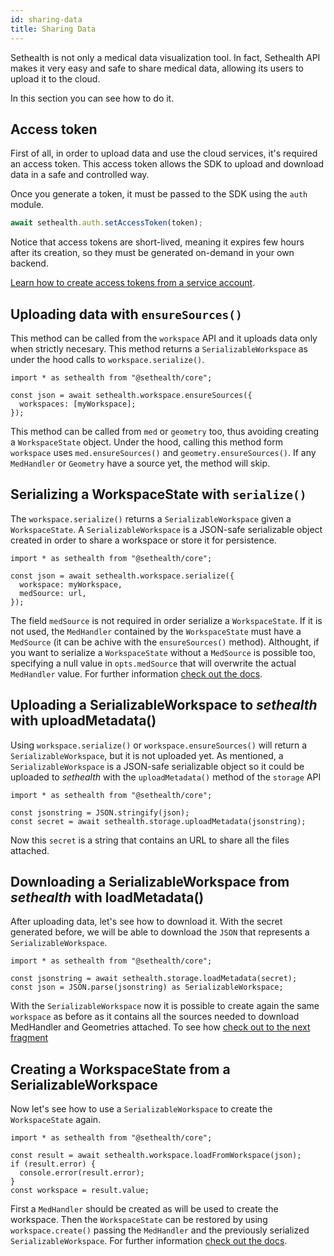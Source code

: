 ```yaml
---
id: sharing-data
title: Sharing Data
---
```


Sethealth is not only a medical data visualization tool. In fact, Sethealth API makes
it very easy and safe to share medical data, allowing its users to upload it to the cloud.

In this section you can see how to do it.

## Access token

First of all, in order to upload data and use the cloud services, it's required an access token.
This access token allows the SDK to upload and download data in a safe and controlled way.

Once you generate a token, it must be passed to the SDK using the `auth` module.
```js
await sethealth.auth.setAccessToken(token);
```

Notice that access tokens are short-lived, meaning it expires few hours after its creation, so they must 
be generated on-demand in your own backend.

[Learn how to create access tokens from a service account](../dashboard/service-account).


## Uploading data with `ensureSources()`

This method can be called from the `workspace` API and it uploads data only when strictly necesary. This method returns
a `SerializableWorkspace` as under the hood calls to `workspace.serialize()`. 

```tsx
import * as sethealth from "@sethealth/core";

const json = await sethealth.workspace.ensureSources({
  workspaces: [myWorkspace];
});
```

This method can be called from `med` or `geometry` too, thus avoiding creating a `WorkspaceState` object.
Under the hood, calling this method form `workspace` uses `med.ensureSources()` and `geometry.ensureSources()`.
If any `MedHandler` or `Geometry` have a source yet, the method will skip.

## Serializing a WorkspaceState with `serialize()`

The `workspace.serialize()` returns a `SerializableWorkspace` given a `WorkspaceState`. A `SerializableWorkspace` is a
JSON-safe serializable object created in order to share a workspace or store it for persistence.

```tsx
import * as sethealth from "@sethealth/core";

const json = await sethealth.workspace.serialize({
  workspace: myWorkspace,
  medSource: url,
});
```

The field `medSource` is not required in order serialize a `WorkspaceState`. If it is not used, the `MedHandler` contained by the
`WorkspaceState` must have a `MedSource` (it can be achive with the `ensureSources()` method). Althought, if you want to serialize
a `WorkspaceState` without a `MedSource` is possible too, specifying a null value in `opts.medSource` that will overwrite the actual
`MedHandler` value. For further information [check out the docs](../modules/workspace).


## Uploading a SerializableWorkspace to _sethealth_ with uploadMetadata()

Using `workspace.serialize()` or `workspace.ensureSources()` will return a `SerializableWorkspace`, but it is not uploaded yet. As mentioned,
a `SerializableWorkspace` is a JSON-safe serializable object so it could be uploaded to _sethealth_ with the `uploadMetadata()` method of the
`storage` API

```tsx
import * as sethealth from "@sethealth/core";

const jsonstring = JSON.stringify(json);
const secret = await sethealth.storage.uploadMetadata(jsonstring);
```

Now this `secret` is a string that contains an URL to share all the files attached.

## Downloading a SerializableWorkspace from _sethealth_ with loadMetadata()

After uploading data, let's see how to download it. With the secret generated before, we will be able to download the `JSON`
that represents a `SerializableWorkspace`.

```tsx
import * as sethealth from "@sethealth/core";

const jsonstring = await sethealth.storage.loadMetadata(secret);
const json = JSON.parse(jsonstring) as SerializableWorkspace;
```

With the `SerializableWorkspace` now it is possible to create again the same `workspace` as before as it contains all the
sources needed to download MedHandler and Geometries attached. To see how [check out to the next fragment](../guides/sharing-data#creating-a-workspacestate-from-a-serializableworkspace)


## Creating a WorkspaceState from a SerializableWorkspace

Now let's see how to use a `SerializableWorkspace` to create the `WorkspaceState` again.

```tsx
import * as sethealth from "@sethealth/core";

const result = await sethealth.workspace.loadFromWorkspace(json);
if (result.error) {
  console.error(result.error);
}
const workspace = result.value;
```

First a `MedHandler` should be created as will be used to create the workspace. Then the `WorkspaceState` can be restored by using `workspace.create()`
passing the `MedHandler` and the previously serialized `SerializableWorkspace`. For further information [check out the docs](../modules/workspace).
